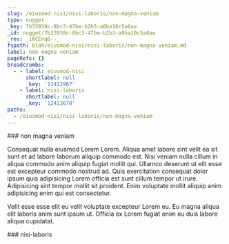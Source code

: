 ```yaml
---
slug: /eiusmod-nisi/nisi-laboris/non-magna-veniam
type: nugget
_key: 7b33938c-8bc3-47be-b2b3-a0ba10c5a8ae
_id: nugget/7b33938c-8bc3-47be-b2b3-a0ba10c5a8ae
_rev: _iKCEnq6--_
fspath: blah/eiusmod-nisi/nisi-laboris/non-magna-veniam.md
label: non magna veniam
pageRefs: {}
breadcrumbs:
  - - label: eiusmod-nisi
      shortlabel: null
      _key: '12412967'
    - label: nisi-laboris
      shortlabel: null
      _key: '12413670'
paths:
  - /eiusmod-nisi/nisi-laboris/non-magna-veniam
---
```


<NuggetArea>
<Nugget slug="/eiusmod-nisi/nisi-laboris/non-magna-veniam" type="nugget" _key="7b33938c-8bc3-47be-b2b3-a0ba10c5a8ae" _id="nugget/7b33938c-8bc3-47be-b2b3-a0ba10c5a8ae" _rev="_iKCEnq6--_" fspath="blah/eiusmod-nisi/nisi-laboris/non-magna-veniam.md" label="non magna veniam" paths="/eiusmod-nisi/nisi-laboris/non-magna-veniam">
<NuggetBody>
### non magna veniam

Consequat nulla eiusmod Lorem Lorem. Aliqua amet labore sint velit ea sit sunt et ad labore laborum aliquip commodo est. Nisi veniam nulla cillum in aliqua commodo anim aliquip fugiat mollit qui. Ullamco deserunt ut elit esse est excepteur commodo nostrud ad. Quis exercitation consequat dolor ipsum quis adipisicing Lorem officia est sunt cillum tempor ut irure. Adipisicing sint tempor mollit sit proident. Enim voluptate mollit aliquip anim adipisicing enim qui est consectetur.

Velit esse esse elit eu velit voluptate excepteur Lorem eu. Eu magna aliqua elit laboris anim sunt ipsum ut. Officia ex Lorem fugiat enim eu duis labore aliqua cupidatat.

</NuggetBody>
<Breadcrumbs>
<Crumbs>
<Crumb _key="12412967" label="eiusmod-nisi" /><Crumb _key="12413670" label="nisi-laboris" />
</Crumbs>
</Breadcrumbs>
</Nugget>

<NuggetsInbound>
</NuggetsInbound>
<NuggetsOutbound>
</NuggetsOutbound>
</NuggetArea>
<PassagesInbound>
<Passage direction="inbound" type="passage" _key="12413670" _id="passage/12413670" _rev="_iKCEnqa--_" label="nisi-laboris" passage="nisi-laboris" fspath="blah/eiusmod-nisi/nisi-laboris" paths="/eiusmod-nisi/nisi-laboris" slug="/eiusmod-nisi/nisi-laboris">
<NuggetBody>
### nisi-laboris

</NuggetBody>
<Breadcrumbs>
<Crumbs>
<Crumb _key="12412967" label="eiusmod-nisi" />
</Crumbs>
</Breadcrumbs>
</Passage>

</PassagesInbound>
<PassagesOutbound>
</PassagesOutbound>
